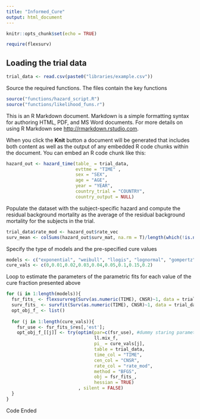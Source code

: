 ```yaml
---
title: "Informed_Cure"
output: html_document
---
```


```r
knitr::opts_chunk$set(echo = TRUE)
```

```r
require(flexsurv)
```
## Loading the trial data
```r
trial_data <- read.csv(paste0("libraries/example.csv")) 
```

Source the required functions. The files contain the key functions 
```r
source("functions/hazard_script.R")
source("functions/likelihood_funs.r")
```

This is an R Markdown document. Markdown is a simple formatting syntax for authoring HTML, PDF, and MS Word documents. For more details on using R Markdown see <http://rmarkdown.rstudio.com>.

When you click the **Knit** button a document will be generated that includes both content as well as the output of any embedded R code chunks within the document. You can embed an R code chunk like this:

```r
hazard_out <- hazard_time(table_ = trial_data, 
                          evttme = "TIME" , 
                          sex = "SEX", 
                          age = "AGE", 
                          year = "YEAR", 
                          country_trial = "COUNTRY", 
                          country_output = NULL)
```

Populate the dataset with the subject-specific hazard and compute the residual background mortality as the average of the residual background mortality for the subjects in the trial.
```r
trial_data$rate_mod <- hazard_out$rate_vec
surv_mean <- colSums(hazard_out$surv_mat, na.rm = T)/length(which(!is.na(hazard_out$surv_mat[,1])))
``` 

Specify the type of models and the pre-specified cure values
```r
models <- c("exponential", "weibull", "llogis", "lognormal", "gompertz", "gamma", "gengamma")
cure_vals <- c(0,0.01,0.02,0.03,0.04,0.05,0.1,0.15,0.2)
``` 



Loop to estimate the parameters of the parametric fits for each value of the cure fraction presented above

```r
for (i in 1:length(models)){
  fsr_fits_ <- flexsurvreg(Surv(as.numeric(TIME), CNSR)~1, data = trial_data, dist = models[i])
  surv_fits_ <- survfit(Surv(as.numeric(TIME), CNSR)~1, data = trial_data )
  opt_obj_f_ <- list()
  
  for (j in 1:length(cure_vals)){
    fsr_use <- fsr_fits_$res[,'est'];
    opt_obj_f_[[j]] <- try(optim(par=c(fsr_use), #dummy staring parameter for the cure-fraction 
                                 ll.mix_f, 
                                 pi_ = cure_vals[j],
                                 table = trial_data,
                                 time_col = "TIME",
                                 cen_col = "CNSR",
                                 rate_col = "rate_mod",
                                 method = "BFGS", 
                                 obj = fsr_fits_,
                                 hessian = TRUE) 
                           , silent = FALSE)
  }
}
```
  

 
Code Ended